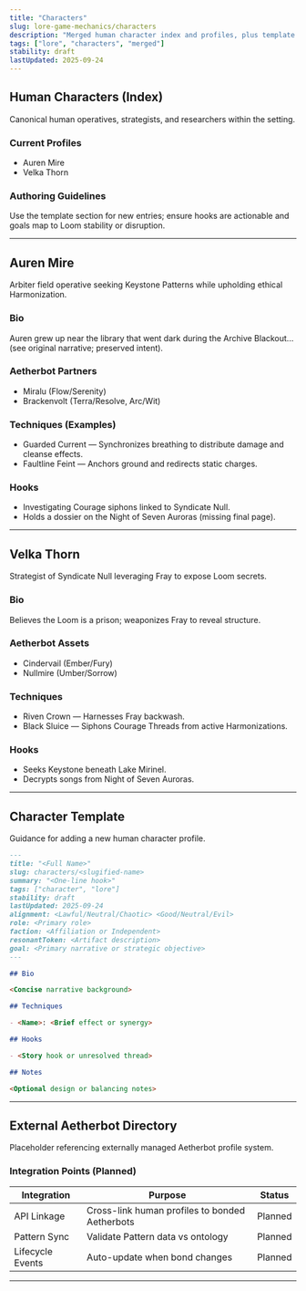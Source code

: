 ```yaml
---
title: "Characters"
slug: lore-game-mechanics/characters
description: "Merged human character index and profiles, plus template and integration notes."
tags: ["lore", "characters", "merged"]
stability: draft
lastUpdated: 2025-09-24
---
```


## Human Characters (Index)

Canonical human operatives, strategists, and researchers within the setting.

### Current Profiles

- Auren Mire
- Velka Thorn

### Authoring Guidelines

Use the template section for new entries; ensure hooks are actionable and goals map to Loom stability or disruption.

---

## Auren Mire

Arbiter field operative seeking Keystone Patterns while upholding ethical Harmonization.

### Bio

Auren grew up near the library that went dark during the Archive Blackout... (see original narrative; preserved intent).

### Aetherbot Partners

- Miralu (Flow/Serenity)
- Brackenvolt (Terra/Resolve, Arc/Wit)

### Techniques (Examples)

- Guarded Current — Synchronizes breathing to distribute damage and cleanse effects.
- Faultline Feint — Anchors ground and redirects static charges.

### Hooks

- Investigating Courage siphons linked to Syndicate Null.
- Holds a dossier on the Night of Seven Auroras (missing final page).

---

## Velka Thorn

Strategist of Syndicate Null leveraging Fray to expose Loom secrets.

### Bio

Believes the Loom is a prison; weaponizes Fray to reveal structure.

### Aetherbot Assets

- Cindervail (Ember/Fury)
- Nullmire (Umber/Sorrow)

### Techniques

- Riven Crown — Harnesses Fray backwash.
- Black Sluice — Siphons Courage Threads from active Harmonizations.

### Hooks

- Seeks Keystone beneath Lake Mirinel.
- Decrypts songs from Night of Seven Auroras.

---

## Character Template

Guidance for adding a new human character profile.

```md
---
title: "<Full Name>"
slug: characters/<slugified-name>
summary: "<One-line hook>"
tags: ["character", "lore"]
stability: draft
lastUpdated: 2025-09-24
alignment: <Lawful/Neutral/Chaotic> <Good/Neutral/Evil>
role: <Primary role>
faction: <Affiliation or Independent>
resonantToken: <Artifact description>
goal: <Primary narrative or strategic objective>
---

## Bio

<Concise narrative background>

## Techniques

- <Name>: <Brief effect or synergy>

## Hooks

- <Story hook or unresolved thread>

## Notes

<Optional design or balancing notes>
```

---

## External Aetherbot Directory

Placeholder referencing externally managed Aetherbot profile system.

### Integration Points (Planned)

| Integration      | Purpose                                        | Status  |
| ---------------- | ---------------------------------------------- | ------- |
| API Linkage      | Cross-link human profiles to bonded Aetherbots | Planned |
| Pattern Sync     | Validate Pattern data vs ontology              | Planned |
| Lifecycle Events | Auto-update when bond changes                  | Planned |

---
